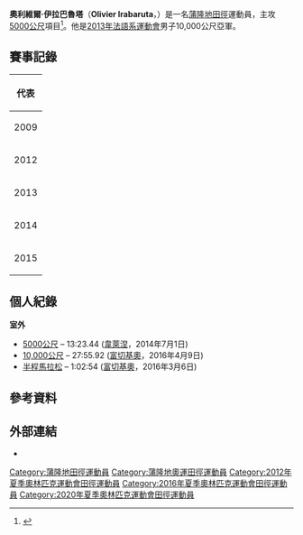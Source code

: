 {{Infobox sportsperson
| name           = 奧利維爾·伊拉巴魯塔<br />''Olivier Irabaruta''
| image          = Olivier Irabaruta - Rio 2016.jpg
| caption        = 
| birth_name     = 
| fullname       = 
| nickname       = 
| nationality    = 
| residence      = 
| birth_date     = {{birth date and age|1990|8|25|df=yes}}
| birth_place    = 
| death_date     = 
| death_place    = 
| height         = 
| weight         = 
| website        = 
| country        = {{BDI}}
| sport          = [[田徑|田徑]]
| event          = 5000公尺、10,000公尺
| olympics       = 
| show-medals    = yes
| medaltemplates = 
{{MedalSport|男子[[田徑|田徑]]}}
{{MedalCountry|{{BDI}}}}
{{MedalCompetition|[[法語系運動會|法語系運動會]]}}
{{MedalSilver|[[2013年法語系運動會|2013年 尼斯]]|10,000公尺}}
}}
'''奧利維爾·伊拉巴魯塔'''（'''Olivier Irabaruta'''，{{bd|1990年|8月25日|catIdx=Irabaruta, Olivier}}）是一名[[蒲隆地|蒲隆地]][[田徑|田徑]]運動員，主攻[[5000米賽跑|5000公尺]]項目<ref>{{cite web |url=http://www.iaaf.org/athletes/burundi/olivier-irabaruta-246219 |title=Olivier Irabaruta |publisher=IAAF |date=2016-05-02 |accessdate=2016-05-02 |archive-date=2019-05-04 |archive-url=https://web.archive.org/web/20190504165247/https://www.iaaf.org/athletes/burundi/olivier-irabaruta-246219 |dead-url=no }}</ref>。他是[[2013年法語系運動會|2013年法語系運動會]]男子10,000公尺亞軍。

== 賽事記錄 ==
{| {{AchievementTable|Event=yes}}
|-
! colspan="6" | 代表 {{BDI}}
|-
|2009
|{{link-en|2009年世界越野錦標賽|2009 IAAF World Cross Country Championships|世界越野錦標賽}}
|[[約旦|約旦]][[安曼|安曼]]
|第22名
|青年男子組 (8公里)
|24:35
|-
|rowspan=3|2012
|rowspan=2|{{link-en|2012年非洲田徑錦標賽|2012 African Championships in Athletics|非洲錦標賽}}
|rowspan=2|[[貝南|貝南]][[波多諾伏|-{zh-hans:波多诺伏;zh-hk:波多諾伏;zh-tw:新港;}-]]
|第5名
|5000公尺
|13:43.03
|-
|第6名
|10,000公尺
|28:17.77
|-
|[[2012年夏季奧林匹克運動會|奧林匹克運動會]]
|[[英國|英國]][[倫敦|倫敦]]
|第29名 (h)
|5000公尺
|[[2012年夏季奧林匹克運動會田徑男子5000公尺比賽|13:46.25]]
|-
|rowspan=2|2013
|rowspan=2|[[2013年法語系運動會|法語系運動會]]
|rowspan=2|[[法國|法國]][[尼斯|尼斯]]
|第5名
|5000公尺
|13:55.10
|-
|bgcolor=silver | 亞軍
|10,000公尺
|28:53.34
|-
|rowspan=2|2014
|rowspan=2|{{link-en|2014年非洲田徑錦標賽|2014 African Championships in Athletics|非洲錦標賽}}
|rowspan=2|[[摩洛哥|摩洛哥]][[馬拉喀什|馬拉喀什]]
|第6名
|5000公尺
|13:46.21
|-
|第7名
|10,000公尺
|28:39.26
|-
|rowspan=3|2015
|[[2015年世界越野錦標賽|世界越野錦標賽]]
|[[中國|中國]][[貴陽|貴陽]]
|第63名
|成年男子組 (12公里)
|38:38
|-
|rowspan=2|[[2015年非洲運動會|非洲運動會]]
|rowspan=2|[[剛果共和國|剛果共和國]][[布拉薩|布拉薩]]
| - 
|5000公尺
|DNS
|-
|第10名
|10,000公尺
|29:17.18
|}

== 個人紀錄 ==
'''室外'''
* [[5000米賽跑|5000公尺]] – 13:23.44 ([[韋萊涅|韋萊涅]]，2014年7月1日)
* [[10000米賽跑|10,000公尺]] – 27:55.92 ([[富切基奧|富切基奧]]，2016年4月9日)
* [[半程馬拉松|半程馬拉松]] – 1:02:54 ([[富切基奧|富切基奧]]，2016年3月6日)

== 參考資料 ==
{{Reflist}}

== 外部連結 ==
* {{IAAF name|id=246219}}

{{DEFAULTSORT:Irabaruta, Olivier}}
[[Category:蒲隆地田徑運動員|Category:蒲隆地田徑運動員]]
[[Category:蒲隆地奧運田徑運動員|Category:蒲隆地奧運田徑運動員]]
[[Category:2012年夏季奧林匹克運動會田徑運動員|Category:2012年夏季奧林匹克運動會田徑運動員]]
[[Category:2016年夏季奧林匹克運動會田徑運動員|Category:2016年夏季奧林匹克運動會田徑運動員]]
[[Category:2020年夏季奧林匹克運動會田徑運動員|Category:2020年夏季奧林匹克運動會田徑運動員]]